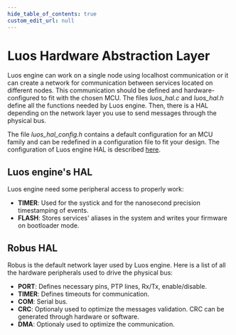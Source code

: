 ```yaml
---
hide_table_of_contents: true
custom_edit_url: null
---
```


# Luos Hardware Abstraction Layer

Luos engine can work on a single node using localhost communication or it can create a network for communication between services located on different nodes. This communication should be defined and hardware-configured to fit with the chosen MCU. The files _luos_hal.c_ and _luos_hal.h_ define all the functions needed by Luos engine. Then, there is a HAL depending on the network layer you use to send messages through the physical bus.

The file _luos_hal_config.h_ contains a default configuration for an MCU family and can be redefined in a configuration file to fit your design. The configuration of Luos engine HAL is described [here](/docs/hardware-consideration/mcu).

## Luos engine's HAL

Luos engine need some peripheral access to properly work:

- **TIMER**: Used for the systick and for the nanosecond precision timestamping of events.
- **FLASH**: Stores services' aliases in the system and writes your firmware on bootloader mode.

## Robus HAL

Robus is the default network layer used by Luos engine. Here is a list of all the hardware peripherals used to drive the physical bus:

- **PORT**: Defines necessary pins, PTP lines, Rx/Tx, enable/disable.
- **TIMER**: Defines timeouts for communication.
- **COM**: Serial bus.
- **CRC**: Optionaly used to optimize the messages validation. CRC can be generated through hardware or software.
- **DMA**: Optionaly used to optimize the communication.
